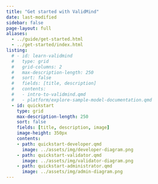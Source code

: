 ```yaml
---
title: "Get started with ValidMind"
date: last-modified
sidebar: false
page-layout: full
aliases:
  - ../guide/get-started.html
  - ../get-started/index.html
listing:
  # - id: learn-validmind
  #   type: grid
  #   grid-columns: 2
  #   max-description-length: 250
  #   sort: false
  #   fields: [title, description]
  #   contents:
  #   - intro-to-validmind.qmd
  #   - platform/explore-sample-model-documentation.qmd
  - id: quickstart
    type: grid
    max-description-length: 250
    sort: false
    fields: [title, description, image]
    image-height: 350px
    contents:
    - path: quickstart-developer.qmd
      image: ../assets/img/developer-diagram.png
    - path: quickstart-validator.qmd
      image: ../assets/img/validator-diagram.png
    - path: quickstart-administrator.qmd
      image: ../assets/img/admin-diagram.png
---
```


<!-- Learn about ValidMind key concepts, explore some sample model documentation, and get up and running with our QuickStart guides.

## Learn about ValidMind

:::{#learn-validmind}
::: -->

<!-- ## QuickStart

Once you've signed up for ValidMind and familiarized yourself with some key concepts, get yourself up and running with one of our QuickStart guides: -->

:::{#quickstart}
:::
